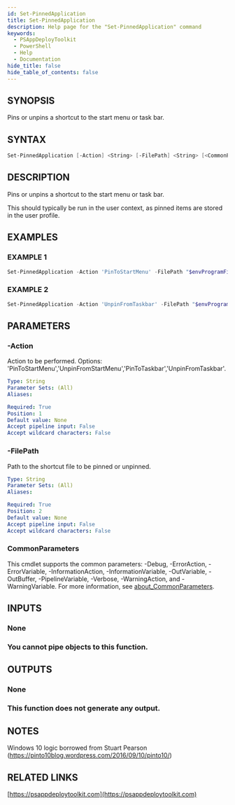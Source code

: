 ```yaml
---
id: Set-PinnedApplication
title: Set-PinnedApplication
description: Help page for the "Set-PinnedApplication" command
keywords:
  - PSAppDeployToolkit
  - PowerShell
  - Help
  - Documentation
hide_title: false
hide_table_of_contents: false
---
```


## SYNOPSIS

Pins or unpins a shortcut to the start menu or task bar.

## SYNTAX

```powershell
Set-PinnedApplication [-Action] <String> [-FilePath] <String> [<CommonParameters>]
```

## DESCRIPTION

Pins or unpins a shortcut to the start menu or task bar.

This should typically be run in the user context, as pinned items are stored in the user profile.

## EXAMPLES

### EXAMPLE 1

```powershell
Set-PinnedApplication -Action 'PinToStartMenu' -FilePath "$envProgramFilesX86\IBM\Lotus\Notes\notes.exe"
```

### EXAMPLE 2

```powershell
Set-PinnedApplication -Action 'UnpinFromTaskbar' -FilePath "$envProgramFilesX86\IBM\Lotus\Notes\notes.exe"
```

## PARAMETERS

### -Action

Action to be performed.
Options: 'PinToStartMenu','UnpinFromStartMenu','PinToTaskbar','UnpinFromTaskbar'.

```yaml
Type: String
Parameter Sets: (All)
Aliases:

Required: True
Position: 1
Default value: None
Accept pipeline input: False
Accept wildcard characters: False
```

### -FilePath

Path to the shortcut file to be pinned or unpinned.

```yaml
Type: String
Parameter Sets: (All)
Aliases:

Required: True
Position: 2
Default value: None
Accept pipeline input: False
Accept wildcard characters: False
```

### CommonParameters

This cmdlet supports the common parameters: -Debug, -ErrorAction, -ErrorVariable, -InformationAction, -InformationVariable, -OutVariable, -OutBuffer, -PipelineVariable, -Verbose, -WarningAction, and -WarningVariable. For more information, see [about_CommonParameters](http://go.microsoft.com/fwlink/?LinkID=113216).

## INPUTS

### None

### You cannot pipe objects to this function.

## OUTPUTS

### None

### This function does not generate any output.

## NOTES

Windows 10 logic borrowed from Stuart Pearson (https://pinto10blog.wordpress.com/2016/09/10/pinto10/)

## RELATED LINKS

[https://psappdeploytoolkit.com](https://psappdeploytoolkit.com)
